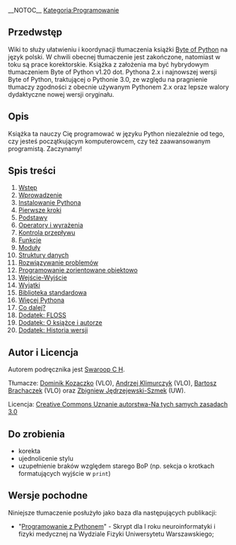 __NOTOC__
[[Kategoria:Programowanie]]

== Przedwstęp ==
Wiki to służy ułatwieniu i koordynacji tłumaczenia książki [http://www.swaroopch.com/notes/Python Byte of Python] na język polski. W chwili obecnej tłumaczenie jest zakończone, natomiast w toku są prace korektorskie. Książka z założenia ma być hybrydowym tłumaczeniem Byte of Python v1.20 dot. Pythona 2.x i najnowszej wersji Byte of Python, traktującej o Pythonie 3.0, ze względu na pragnienie tłumaczy zgodności z obecnie używanym Pythonem 2.x oraz lepsze walory dydaktyczne nowej wersji oryginału.

== Opis ==
Książka ta nauczy Cię programować w języku Python niezależnie od tego, czy jesteś początkującym komputerowcem, czy też zaawansowanym programistą. Zaczynamy!

== Spis treści ==
# [[Ukąś Pythona/Wstęp|Wstęp]]
# [[Ukąś Pythona/Wprowadzenie|Wprowadzenie]]
# [[Ukąś Pythona/Instalowanie Pythona|Instalowanie Pythona]]
# [[Ukąś Pythona/Pierwsze kroki|Pierwsze kroki]]
# [[Ukąś Pythona/Podstawy|Podstawy]]
# [[Ukąś Pythona/Operatory i wyrażenia|Operatory i wyrażenia]]
# [[Ukąś Pythona/Kontrola przepływu|Kontrola przepływu]]
# [[Ukąś Pythona/Funkcje|Funkcje]]
# [[Ukąś Pythona/Moduły|Moduły]]
# [[Ukąś Pythona/Struktury danych|Struktury danych]]
# [[Ukąś Pythona/Rozwiązywanie problemów|Rozwiązywanie problemów]]
# [[Ukąś Pythona/Programowanie zorientowane obiektowo|Programowanie zorientowane obiektowo]]
# [[Ukąś Pythona/Wejście-Wyjście|Wejście-Wyjście]]
# [[Ukąś Pythona/Wyjątki|Wyjątki]]
# [[Ukąś Pythona/Biblioteka standardowa|Biblioteka standardowa]]
# [[Ukąś Pythona/Więcej Pythona|Więcej Pythona]]
# [[Ukąś Pythona/Co dalej?|Co dalej?]]
# [[Ukąś Pythona/Dodatek: FLOSS|Dodatek: FLOSS]]
# [[Ukąś Pythona/Dodatek: O książce i autorze|Dodatek: O książce i autorze]]
# [[Ukąś Pythona/Dodatek: Historia wersji|Dodatek: Historia wersji]]

== Autor i Licencja ==
Autorem podręcznika jest [http://www.swaroopch.com/about/ Swaroop C H].

Tłumacze: [[Dominik Kozaczko]] (VLO), [[Andrzej Klimurczyk]] (VLO), [[Bartosz Brachaczek]] (VLO) oraz [[Użytkownik:ZbySz|Zbigniew Jędrzejewski-Szmek]] (UW).

Licencja: [http://creativecommons.org/licenses/by-sa/3.0/ Creative Commons Uznanie autorstwa-Na tych samych zasadach 3.0]

== Do zrobienia ==
* korekta
* ujednolicenie stylu
* uzupełnienie braków względem starego BoP (np. sekcja o krotkach formatujących wyjście w <code>print</code>)

== Wersje pochodne ==
Niniejsze tłumaczenie posłużyło jako baza dla następujących publikacji:
* "[http://bci.fuw.edu.pl/edu/TI:Programowanie_z_Pythonem Programowanie z Pythonem]" - Skrypt dla I roku neuroinformatyki i fizyki medycznej na Wydziale Fizyki Uniwersytetu Warszawskiego;

